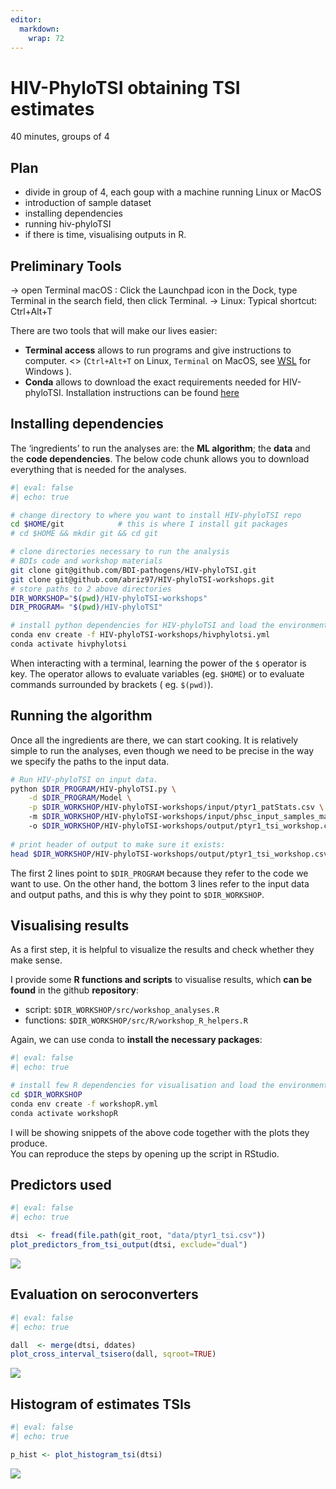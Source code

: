 ```yaml
---
editor: 
  markdown: 
    wrap: 72
---
```


# HIV-PhyloTSI obtaining TSI estimates {background-color="`r clrs[3]`"}

::: notes
40 minutes, groups of 4
:::

## Plan {background-color="`r clrs_lt[3]`"}

-   divide in group of 4, each goup with a machine running Linux or
    MacOS
-   introduction of sample dataset
-   installing dependencies
-   running hiv-phyloTSI
-   if there is time, visualising outputs in R. 

## Preliminary Tools {background-color="`r clrs_lt[3]`"}

::: {.notes}
-> open Terminal macOS : 
Click the Launchpad icon  in the Dock, type Terminal in the search field, then click Terminal.
-> Linux:
Typical shortcut: Ctrl+Alt+T
:::

There are two tools that will make our lives easier:

- **Terminal access** allows to run programs and give instructions to computer. <\br>
(`Ctrl+Alt+T` on Linux, `Terminal` on MacOS, see [WSL](https://learn.microsoft.com/en-us/windows/wsl/install) for Windows ).
- **Conda** allows to download the exact requirements needed for HIV-phyloTSI.
  Installation instructions can be found [here](https://conda.io/projects/conda/en/latest/user-guide/install/index.html)


## Installing dependencies {.smaller background-color="`r clrs_lt[3]`"}

The 'ingredients' to run the analyses are: the **ML algorithm**; the
**data** and the **code dependencies**. The below code chunk allows you
to download everything that is needed for the analyses.

```bash
#| eval: false
#| echo: true

# change directory to where you want to install HIV-phyloTSI repo
cd $HOME/git            # this is where I install git packages 
# cd $HOME && mkdir git && cd git

# clone directories necessary to run the analysis
# BDIs code and workshop materials
git clone git@github.com/BDI-pathogens/HIV-phyloTSI.git
git clone git@github.com/abriz97/HIV-phyloTSI-workshops.git
# store paths to 2 above directories
DIR_WORKSHOP="$(pwd)/HIV-phyloTSI-workshops"
DIR_PROGRAM= "$(pwd)/HIV-phyloTSI"

# install python dependencies for HIV-phyloTSI and load the environment
conda env create -f HIV-phyloTSI-workshops/hivphylotsi.yml
conda activate hivphylotsi
```

:::{.callout-note}
When interacting with a terminal, learning the power of the `$` operator
is key. The operator allows to evaluate variables (eg. `$HOME`) or to
evaluate commands surrounded by brackets ( eg. `$(pwd)`).
:::

## Running the algorithm {.smaller background-color="`r clrs_lt[3]`"}

Once all the ingredients are there, we can start cooking. It is
relatively simple to run the analyses, even though we need to be precise
in the way we specify the paths to the input data.

```.bash
# Run HIV-phyloTSI on input data.
python $DIR_PROGRAM/HIV-phyloTSI.py \
    -d $DIR_PROGRAM/Model \
    -p $DIR_WORKSHOP/HIV-phyloTSI-workshops/input/ptyr1_patStats.csv \ 
    -m $DIR_WORKSHOP/HIV-phyloTSI-workshops/input/phsc_input_samples_maf.csv \ 
    -o $DIR_WORKSHOP/HIV-phyloTSI-workshops/output/ptyr1_tsi_workshop.csv
  
# print header of output to make sure it exists:
head $DIR_WORKSHOP/HIV-phyloTSI-workshops/output/ptyr1_tsi_workshop.csv
```


::: {.callout-note .bottom}
The first 2 lines point to `$DIR_PROGRAM` because they refer to the code
we want to use. On the other hand, the bottom 3 lines refer to the input
data and output paths, and this is why they point to `$DIR_WORKSHOP`.
:::


## Visualising results {.smaller background-color="`r clrs_lt[3]`" .nonincremental}

::: {.notes}
As a first step, it is helpful to visualize the results and check whether they
make sense. 
:::
I provide some **R functions and scripts** to visualise results, which 
**can be found** in the github **repository**:

- script:  `$DIR_WORKSHOP/src/workshop_analyses.R`
- functions:  `$DIR_WORKSHOP/src/R/workshop_R_helpers.R`

Again, we can use conda to **install the necessary packages**:

```bash
#| eval: false
#| echo: true

# install few R dependencies for visualisation and load the environment
cd $DIR_WORKSHOP
conda env create -f workshopR.yml
conda activate workshopR
```

I will be showing snippets of the above code together with the plots they produce. <br>
You can reproduce the steps by opening up the script in RStudio.

## Predictors used {.smaller background-color="`r clrs_lt[3]`"}

```r
#| eval: false
#| echo: true

dtsi  <- fread(file.path(git_root, "data/ptyr1_tsi.csv"))
plot_predictors_from_tsi_output(dtsi, exclude="dual")
```

![](figures/predictors.png){fig-align=center}

## Evaluation on seroconverters {.smaller background-color="`r clrs_lt[3]`"}

```r
#| eval: false
#| echo: true

dall  <- merge(dtsi, ddates)
plot_cross_interval_tsisero(dall, sqroot=TRUE)
```
![](figures/crosscheck.png){fig-align=center}

## Histogram of estimates TSIs {.smaller background-color="`r clrs_lt[3]`"}

```r
#| eval: false
#| echo: true

p_hist <- plot_histogram_tsi(dtsi)
```

![](figures/histogram_phyloTSI.png){fig-align=center}